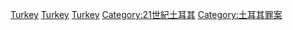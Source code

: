 {{Category pair|20世紀土耳其罪案|22世紀土耳其罪案}}

[[Category:21世紀各國罪案|Turkey]]
[[Category:21世紀亞洲罪案|Turkey]]
[[Category:21世紀歐洲罪案|Turkey]]
[[Category:21世紀土耳其|Category:21世紀土耳其]]
[[Category:土耳其罪案|Category:土耳其罪案]]